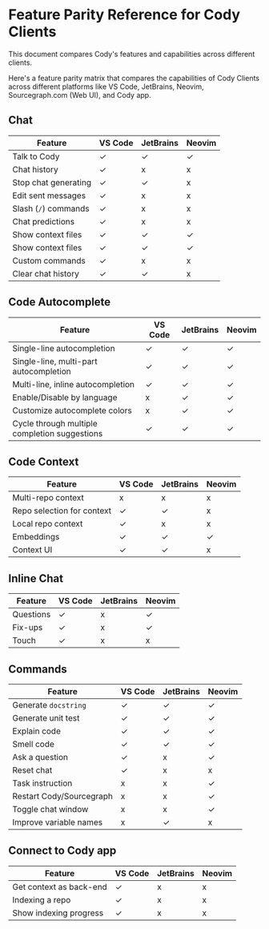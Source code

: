 # Feature Parity Reference for Cody Clients

<p className="subtitle">
This document compares Cody's features and capabilities across different clients.
</p>

Here's a feature parity matrix that compares the capabilities of Cody Clients across different platforms like VS Code, JetBrains, Neovim, Sourcegraph.com (Web UI), and Cody app.

## Chat

|     **Feature**      | **VS Code** | **JetBrains** | **Neovim** |
| -------------------- | ----------- | ------------- | ---------- |
| Talk to Cody         | ✓           | ✓             | ✓          |
| Chat history         | ✓           | x             | x          |
| Stop chat generating | ✓           | ✓             | x          |
| Edit sent messages   | ✓           | x             | x          |
| Slash (`/`) commands | ✓           | x             | x          |
| Chat predictions     | ✓           | x             | x          |
| Show context files   | ✓           | ✓             | ✓          |
| Show context files   | ✓           | ✓             | ✓          |
| Custom commands      | ✓           | x             | x          |
| Clear chat history   | ✓           | ✓             | x          |

## Code Autocomplete

|                  **Feature**                  | **VS Code** | **JetBrains** | **Neovim** |
| --------------------------------------------- | ----------- | ------------- | ---------- |
| Single-line autocompletion                    | ✓           | ✓             | ✓          |
| Single-line, multi-part autocompletion        | ✓           | ✓             | ✓          |
| Multi-line, inline autocompletion             | ✓           | ✓             | ✓          |
| Enable/Disable by language                    | x           | ✓             | ✓          |
| Customize autocomplete colors                 | x           | ✓             | ✓          |
| Cycle through multiple completion suggestions | ✓           | ✓             | ✓          |

## Code Context

|        **Feature**         | **VS Code** | **JetBrains** | **Neovim** |
| -------------------------- | ----------- | ------------- | ---------- |
| Multi-repo context         | x           | x             | x          |
| Repo selection for context | ✓           | ✓             | x          |
| Local repo context         | ✓           | x             | x          |
| Embeddings                 | ✓           | ✓             | ✓          |
| Context UI                 | ✓           | ✓             | x          |

## Inline Chat

| **Feature** | **VS Code** | **JetBrains** | **Neovim** |
| ----------- | ----------- | ------------- | ---------- |
| Questions   | ✓           | x             | ✓          |
| Fix-ups     | ✓           | x             | ✓          |
| Touch       | ✓           | x             | x          |

## Commands

|       **Feature**        | **VS Code** | **JetBrains** | **Neovim** |
| ------------------------ | ----------- | ------------- | ---------- |
| Generate `docstring`     | ✓           | ✓             | ✓          |
| Generate unit test       | ✓           | ✓             | ✓          |
| Explain code             | ✓           | ✓             | ✓          |
| Smell code               | ✓           | ✓             | ✓          |
| Ask a question           | ✓           | x             | ✓          |
| Reset chat               | ✓           | x             | x          |
| Task instruction         | x           | x             | ✓          |
| Restart Cody/Sourcegraph | x           | x             | ✓          |
| Toggle chat window       | x           | x             | ✓          |
| Improve variable names   | x           | ✓             | x          |

## Connect to Cody app

|       **Feature**       | **VS Code** | **JetBrains** | **Neovim** |
| ----------------------- | ----------- | ------------- | ---------- |
| Get context as back-end | ✓           | x             | x          |
| Indexing a repo         | ✓           | x             | x          |
| Show indexing progress  | ✓           | x             | x          |
